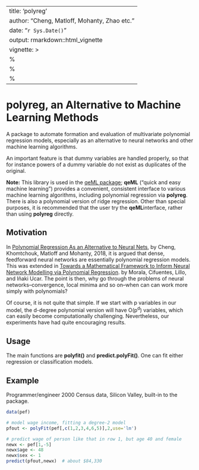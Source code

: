 

---
title: 'polyreg'
author: "Cheng, Matloff, Mohanty, Zhao etc."
date: "`r Sys.Date()`"
output: rmarkdown::html_vignette
vignette: >
  %\VignetteIndexEntry{polyreg}
  %\VignetteEngine{knitr::rmarkdown}
  %\VignetteEncoding{UTF-8}
---


# polyreg, an Alternative to Machine Learning Methods

A package to automate formation and evaluation of
multivariate polynomial regression models, especially as an alternative
to neural networks and other machine learning algorithms.  

An important feature is that dummy variables are handled properly, so
that for instance powers of a dummy variable do not exist as duplicates
of the original.

**Note:**  This library is used in the 
[qeML package](https://github.com/matloff/polyreg); 
**qeML** ("quick and easy machine learning") provides a convenient,
consistent interface to various machine learning algorithms, including
polynomial regression via **polyreg**.  There is also a polynomial
version of ridge regression.  Other than special purposes, it is
recommended that the user try the **qeML**interface, rather than using
**polyreg** directly.

## Motivation

In [Polynomial Regression As an Alternative to Neural
Nets](https://arxiv.org/abs/1806.06850), by Cheng, Khomtchouk, Matloff
and Mohanty, 2018, it is argued  that dense, feedforward neural networks
are essentially polynomial regression models.  This was extended in
[Towards a Mathematical Framework to Inform Neural Network Modelling via Polynomial Regression](https://www.meta.org/papers/towards-a-mathematical-framework-to-inform-neural/33984736). 
by Morala, Cifuentes, Lillo, and Iñaki Ucar.  The point is then, why go
through the problems of neural networks--convergence, local minima and
so on--when can can work more simply with polynomials?

Of course, it is not quite that simple.  If we start with p variables in
our model, the d-degree polynomial version will have O(p<sup>d</sup>)
variables, which can easily become computationally challenging.
Nevertheless, our experiments have had quite encouraging results.

## Usage

The main functions are **polyfit()** and **predict.polyFit()**.  One can
fit either regression or classification models. 

## Example

Programmer/engineer 2000 Census data, Silicon Valley, built-in to the
package.  


``` r
data(pef)

# model wage income, fitting a degree-2 model
pfout <- polyFit(pef[,c(1,2,3,4,6,5)],2,use='lm')

# predict wage of person like that in row 1, but age 40 and female
newx <- pef[1,-5]
newx$age <- 48
newx$sex <- 1
predict(pfout,newx)  # about $84,330

```


